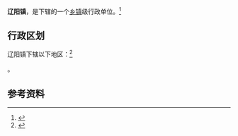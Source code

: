 {{中国乡级行政区
|景观照片文件名 = 
|景观照片描述 = 
|汉语拼音 = 
|其他语言 = 
|其他语言名称 = 
|旧称 = 
|地名出处 = 
|位置图文件名 = 
|位置图描述 = 
|自定义图片= 
|建置时间 = 
|政府驻地 = 
|毗邻 = 
|总面积 = 
|总人口 = 
|总人口年份 = 
|户籍人口 = 
|户籍人口年份 = 
|常住人口 = 
|常住人口年份 = 
|人口密度 = 
|GDP = 
|GDP年份 = 
|邮政编码 = 
|电话区号 = 354
|官方网站 = 
|网站名称 = 
|14/07/22/100/000}}

'''辽阳镇'''，是{{PRC admin/fullname|14/07/22/100/000|3}}下辖的一个[[乡镇|乡镇]]级行政单位。<ref>{{PRC admin/ref sgc|{{PRC admin/parent|14/07/22/100/000}}}}</ref>

== 行政区划 ==

辽阳镇下辖以下地区：<ref>{{PRC admin/ref sgc|14/07/22/100/000}}</ref>

{{PRC admin/children|14/07/22/100/000}}。

== 参考资料 ==

{{reflist}}

{{行政区划小作品}}
{{PRC admin/navcat|14/07/22/100/000}}